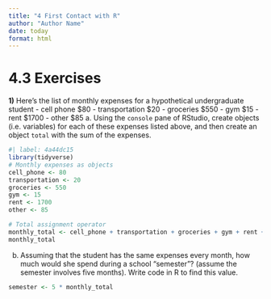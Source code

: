 ```yaml
---
title: "4 First Contact with R"
author: "Author Name"
date: today
format: html
---
```


# 4.3 Exercises
**1)** Here’s the list of monthly expenses for a hypothetical undergraduate student
- cell phone $80
- transportation $20
- groceries $550
- gym $15
- rent $1700
- other $85
a. Using the `console` pane of RStudio, create objects (i.e. variables) for each of these expenses listed above, and then create an object `total` with the sum of the expenses.

```r
#| label: 4a44dc15
library(tidyverse)
# Monthly expenses as objects
cell_phone <- 80
transportation <- 20
groceries <- 550
gym <- 15
rent <- 1700
other <- 85

# Total assignment operator
monthly_total <- cell_phone + transportation + groceries + gym + rent + other
monthly_total
```

b. Assuming that the student has the same expenses every month, how much would she spend during a school “semester”? (assume the semester involves five months). Write code in R to find this value.

```r
semester <- 5 * monthly_total
```
